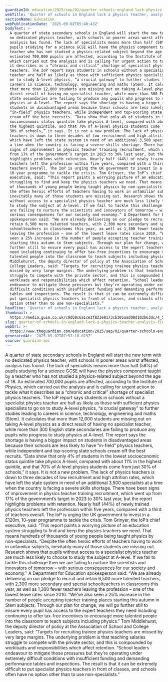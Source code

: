 ```yaml
---
guardianId: education/2025/sep/02/quarter-schools-england-lack-physics-teacher
webTitle: 'Quarter of schools in England lack a physics teacher, analysis finds'
sectionName: Education
webPublicationDate: '2025-09-02T05:40:43Z'
bodyText: >-
  A quarter of state secondary schools in England will start the new term with
  no dedicated physics teacher, with schools in poorer areas worst affected,
  analysis has found. The lack of specialists means more than half (58%) of
  pupils studying for a science GCSE will have the physics component taught by a
  teacher who has not studied a physics-related subject beyond the age of 18. An
  estimated 700,000 pupils are affected, according to the Institute of Physics,
  which carried out the analysis and is calling for urgent action to tackle what
  it describes as a “chronic and critical” shortage of specialist physics
  teachers. The IoP report says students in schools without a specialist physics
  teacher are half as likely as those with sufficient physics specialists to go
  on to study A-level physics, “a crucial gateway” to further studies leading to
  careers in science, technology, engineering and maths (Stem). It calculates
  that more than 12,000 students are missing out on taking A-level physics as a
  direct result of having no specialist teacher, while more than 300 English
  state secondaries are failing to produce any pupils who progress to study
  physics at A-level. The report says the shortage is having a bigger impact on
  students in disadvantaged areas because their schools are less likely to have
  “in-field” physics teachers, while independent and top-scoring state schools
  cream off the best recruits. “Data show that only 4% of students in the lowest
  socioeconomic status quintile take physics A-level, compared with about 11% in
  the highest quintile, and that 70% of A-level physics students come from just
  30% of schools,” it says. It is not a new problem. The lack of physics
  teachers is down to three decades of low recruitment and high attrition rates,
  which have left the state system in need of an additional 3,500 specialists at
  a time when the country is facing a severe skills shortage. There have been
  signs of improvement in physics teacher training recruitment, which went up
  from 17% of the government’s target in 2023 to 30% last year, but the report
  highlights problems with retention. Nearly half (44%) of newly trained physics
  teachers left the profession within five years, compared with a third of
  teachers overall. The IoP is urging the UK government to invest in a £120m,
  10-year programme to tackle the crisis. Tom Grinyer, the IoP’s chief
  executive, said: “This report paints a worrying picture of an education system
  struggling to find and keep the physics teachers we need. That means hundreds
  of thousands of young people being taught physics by non-specialists. “Despite
  the often heroic efforts of teachers having to work in unfamiliar subjects,
  inevitably many of those students are missing out. Research shows that pupils
  without access to a specialist physics teacher are much less likely to choose
  to study the subject at A-level. If we fail to tackle this challenge then we
  are failing to nurture the scientists and innovators of tomorrow – with
  serious consequences for our society and economy.” A Department for Education
  spokesperson said: “We are already delivering on our pledge to recruit and
  retain 6,500 more talented teachers, with 2,300 more secondary and special
  schoolteachers in classrooms this year, as well as 1,300 fewer teachers
  leaving the profession – one of the lowest leave rates since 2010. “We’ve also
  seen a 25% increase in the number of people accepting teacher training places
  starting this autumn in Stem subjects. Through our plan for change, we will go
  further still to ensure every pupil has access to the expert teachers they
  need including continuing to offer tax-free incentives to encourage more
  talented people into the classroom to teach subjects including physics.” Tom
  Middlehurst, the deputy director of policy at the Association of School and
  College Leaders, said: “Targets for recruiting trainee physics teachers are
  missed by very large margins. The underlying problem is that teaching salaries
  struggle to compete with the private sector, and this is compounded by
  workloads and responsibilities which affect retention. “School leaders
  endeavour to mitigate those pressures but they’re operating under extremely
  difficult conditions with insufficient funding and demanding performance
  tables and inspections. The result is that it can be extremely difficult to
  put specialist physics teachers in front of classes, and schools often have no
  option other than to use non-specialists.”
headline: 'Quarter of schools in England lack a physics teacher, analysis finds'
thumbnail: >-
  https://media.guim.co.uk/c0db8c6a1ce2f823e8173cb305aad08d102b63dc/4_51_3783_3026/500.jpg
slug: quarter-of-schools-in-england-lack-a-physics-teacher-analysis-finds
webUrl: >-
  https://www.theguardian.com/education/2025/sep/02/quarter-schools-england-lack-physics-teacher
generatedAt: '2025-09-02T07:57:18.023Z'
source: guardian-api
---
```

A quarter of state secondary schools in England will start the new term with no dedicated physics teacher, with schools in poorer areas worst affected, analysis has found. The lack of specialists means more than half (58%) of pupils studying for a science GCSE will have the physics component taught by a teacher who has not studied a physics-related subject beyond the age of 18. An estimated 700,000 pupils are affected, according to the Institute of Physics, which carried out the analysis and is calling for urgent action to tackle what it describes as a “chronic and critical” shortage of specialist physics teachers. The IoP report says students in schools without a specialist physics teacher are half as likely as those with sufficient physics specialists to go on to study A-level physics, “a crucial gateway” to further studies leading to careers in science, technology, engineering and maths (Stem). It calculates that more than 12,000 students are missing out on taking A-level physics as a direct result of having no specialist teacher, while more than 300 English state secondaries are failing to produce any pupils who progress to study physics at A-level. The report says the shortage is having a bigger impact on students in disadvantaged areas because their schools are less likely to have “in-field” physics teachers, while independent and top-scoring state schools cream off the best recruits. “Data show that only 4% of students in the lowest socioeconomic status quintile take physics A-level, compared with about 11% in the highest quintile, and that 70% of A-level physics students come from just 30% of schools,” it says. It is not a new problem. The lack of physics teachers is down to three decades of low recruitment and high attrition rates, which have left the state system in need of an additional 3,500 specialists at a time when the country is facing a severe skills shortage. There have been signs of improvement in physics teacher training recruitment, which went up from 17% of the government’s target in 2023 to 30% last year, but the report highlights problems with retention. Nearly half (44%) of newly trained physics teachers left the profession within five years, compared with a third of teachers overall. The IoP is urging the UK government to invest in a £120m, 10-year programme to tackle the crisis. Tom Grinyer, the IoP’s chief executive, said: “This report paints a worrying picture of an education system struggling to find and keep the physics teachers we need. That means hundreds of thousands of young people being taught physics by non-specialists. “Despite the often heroic efforts of teachers having to work in unfamiliar subjects, inevitably many of those students are missing out. Research shows that pupils without access to a specialist physics teacher are much less likely to choose to study the subject at A-level. If we fail to tackle this challenge then we are failing to nurture the scientists and innovators of tomorrow – with serious consequences for our society and economy.” A Department for Education spokesperson said: “We are already delivering on our pledge to recruit and retain 6,500 more talented teachers, with 2,300 more secondary and special schoolteachers in classrooms this year, as well as 1,300 fewer teachers leaving the profession – one of the lowest leave rates since 2010. “We’ve also seen a 25% increase in the number of people accepting teacher training places starting this autumn in Stem subjects. Through our plan for change, we will go further still to ensure every pupil has access to the expert teachers they need including continuing to offer tax-free incentives to encourage more talented people into the classroom to teach subjects including physics.” Tom Middlehurst, the deputy director of policy at the Association of School and College Leaders, said: “Targets for recruiting trainee physics teachers are missed by very large margins. The underlying problem is that teaching salaries struggle to compete with the private sector, and this is compounded by workloads and responsibilities which affect retention. “School leaders endeavour to mitigate those pressures but they’re operating under extremely difficult conditions with insufficient funding and demanding performance tables and inspections. The result is that it can be extremely difficult to put specialist physics teachers in front of classes, and schools often have no option other than to use non-specialists.”
